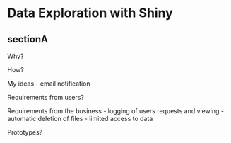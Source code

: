 # Data Exploration with Shiny

## sectionA

Why?

How?

My ideas
- email notification


Requirements from users?


Requirements from the business
- logging of users requests and viewing
- automatic deletion of files
- limited access to data


Prototypes?
